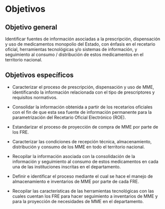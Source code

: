 # Objetivos

## Objetivo general

Identificar fuentes de información asociadas a la prescripción, dispensación y uso de medicamentos monopolio del Estado, con énfasis en el recetario oficial, herramientas tecnológicas y/o sistemas de información, y seguimiento al consumo / distribución de estos medicamentos en el territorio nacional. 

## Objetivos específicos

- Caracterizar el proceso de prescripción, dispensación y uso de MME, identificando la información relacionada con el tipo de prescriptores y requisitos normativos.

- Consolidar la información obtenida a partir de los recetarios oficiales con el fin de que esta sea fuente de información permanente para la parametrización del Recetario Oficial Electrónico (ROE).

- Estandarizar el proceso de proyección de compra de MME por parte de los FRE.

- Caracterizar las condiciones de recepción técnica, almacenamiento, distribución y consumo de los MME en todo el territorio nacional.

- Recopilar la información asociada con la consolidación de la información y seguimiento al consumo de estos medicamentos en cada una de las instituciones inscritas en el departamento.

- Definir e identificar el proceso mediante el cual se hace el manejo de almacenamiento e inventarios de MME por parte de cada FRE.

- Recopilar las características de las herramientas tecnológicas con las cuales cuentan los FRE para hacer seguimiento a inventarios de MME y para la proyección de necesidades de MME en el departamento.
